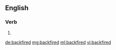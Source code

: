 ==English==

===Verb===
{{head|en|verb form}}

# {{en-past of|backfire}}

[[de:backfired]]
[[mg:backfired]]
[[ml:backfired]]
[[vi:backfired]]